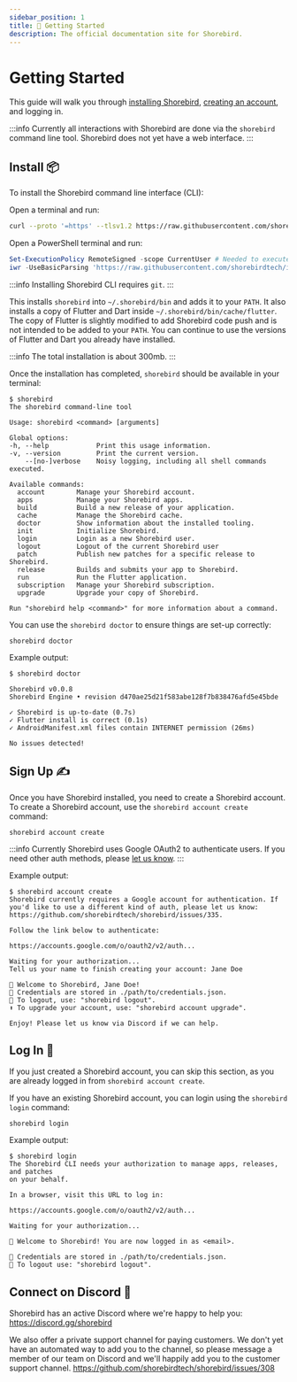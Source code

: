 ```yaml
---
sidebar_position: 1
title: 🚀 Getting Started
description: The official documentation site for Shorebird.
---
```



# Getting Started

This guide will walk you through [installing Shorebird](#install-📦), [creating an account](#sign-up-✍️), and logging in.

:::info
Currently all interactions with Shorebird are done via the `shorebird` command
line tool. Shorebird does not yet have a web interface.
:::

## Install 📦

To install the Shorebird command line interface (CLI):

<Tabs>
  <TabItem value="maclinux" label="Mac/Linux" default>

Open a terminal and run:

```bash
curl --proto '=https' --tlsv1.2 https://raw.githubusercontent.com/shorebirdtech/install/main/install.sh -sSf | bash
```

  </TabItem>
  <TabItem value="windows" label="Windows" default>
Open a PowerShell terminal and run:

```powershell
Set-ExecutionPolicy RemoteSigned -scope CurrentUser # Needed to execute remote scripts
iwr -UseBasicParsing 'https://raw.githubusercontent.com/shorebirdtech/install/main/install.ps1'|iex
```

  </TabItem>
</Tabs>

:::info
Installing Shorebird CLI requires `git`.
:::

This installs `shorebird` into `~/.shorebird/bin` and adds it to your `PATH`. It
also installs a copy of Flutter and Dart inside
`~/.shorebird/bin/cache/flutter`. The copy of Flutter is slightly modified to
add Shorebird code push and is not intended to be added to your `PATH`. You can
continue to use the versions of Flutter and Dart you already have installed.

:::info
The total installation is about 300mb.
:::

Once the installation has completed, `shorebird` should be available in your
terminal:

```
$ shorebird
The shorebird command-line tool

Usage: shorebird <command> [arguments]

Global options:
-h, --help            Print this usage information.
-v, --version         Print the current version.
    --[no-]verbose    Noisy logging, including all shell commands executed.

Available commands:
  account        Manage your Shorebird account.
  apps           Manage your Shorebird apps.
  build          Build a new release of your application.
  cache          Manage the Shorebird cache.
  doctor         Show information about the installed tooling.
  init           Initialize Shorebird.
  login          Login as a new Shorebird user.
  logout         Logout of the current Shorebird user
  patch          Publish new patches for a specific release to Shorebird.
  release        Builds and submits your app to Shorebird.
  run            Run the Flutter application.
  subscription   Manage your Shorebird subscription.
  upgrade        Upgrade your copy of Shorebird.

Run "shorebird help <command>" for more information about a command.
```

You can use the `shorebird doctor` to ensure things are set-up correctly:

```
shorebird doctor
```

Example output:

```
$ shorebird doctor

Shorebird v0.0.8
Shorebird Engine • revision d470ae25d21f583abe128f7b838476afd5e45bde

✓ Shorebird is up-to-date (0.7s)
✓ Flutter install is correct (0.1s)
✓ AndroidManifest.xml files contain INTERNET permission (26ms)

No issues detected!
```

## Sign Up ✍️

Once you have Shorebird installed, you need to create a Shorebird account. To
create a Shorebird account, use the `shorebird account create` command:

```
shorebird account create
```

:::info
Currently Shorebird uses Google OAuth2 to authenticate users. If you need other
auth methods, please [let us
know](https://github.com/shorebirdtech/shorebird/issues/335).
:::

Example output:

```
$ shorebird account create
Shorebird currently requires a Google account for authentication. If you'd like to use a different kind of auth, please let us know: https://github.com/shorebirdtech/shorebird/issues/335.

Follow the link below to authenticate:

https://accounts.google.com/o/oauth2/v2/auth...

Waiting for your authorization...
Tell us your name to finish creating your account: Jane Doe

🎉 Welcome to Shorebird, Jane Doe!
🔑 Credentials are stored in ./path/to/credentials.json.
🚪 To logout, use: "shorebird logout".
⬆️ To upgrade your account, use: "shorebird account upgrade".

Enjoy! Please let us know via Discord if we can help.
```

## Log In 🔑

If you just created a Shorebird account, you can skip this section, as you
are already logged in from `shorebird account create`.

If you have an existing Shorebird account, you can login using the
`shorebird login` command:

```
shorebird login
```

Example output:

```
$ shorebird login
The Shorebird CLI needs your authorization to manage apps, releases, and patches
on your behalf.

In a browser, visit this URL to log in:

https://accounts.google.com/o/oauth2/v2/auth...

Waiting for your authorization...

🎉 Welcome to Shorebird! You are now logged in as <email>.

🔑 Credentials are stored in ./path/to/credentials.json.
🚪 To logout use: "shorebird logout".
```

## Connect on Discord 🤝

Shorebird has an active Discord where we're happy to help you:
https://discord.gg/shorebird

We also offer a private support channel for paying customers. We don't yet have
an automated way to add you to the channel, so please message a member of our
team on Discord and we'll happily add you to the customer support channel.
https://github.com/shorebirdtech/shorebird/issues/308
